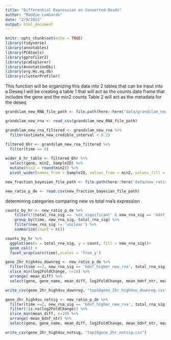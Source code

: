 ```yaml
---
title: "Differential Expression on Converted Reads"
author: "Maddie Lombardo"
date: "2/9/2022"
output: html_document
---
```


```r
knitr::opts_chunk$set(echo = TRUE)
library(tidyverse)
library(annotables)
library(PCAtools)
library(gprofiler2)
library(pcaExplorer)
library(AnnotationDbi)
library(org.Hs.eg.db)
library(clusterProfiler)
```

This function will be organizing this data into 2 tables that can be input into a Deseq
I will be creating a table 1 that will act as the counts data frame that includes the gene and the min2 counts
Table 2 will act as the metadata for the deseq

```r
grandslam_new_RNA_file_path <- file.path(here::here('data/grandslam_new_rna.csv'))

grandslam_new_rna <- read_csv(grandslam_new_RNA_file_path)
```

```r
grandslam_new_rna_filtered <- grandslam_new_rna %>% 
  filter(estimate_new_credible_interval < 0.2)
```

```r
filtered_6hr <- grandslam_new_rna_filtered %>% 
  filter(time == 6)
  
wider_6_hr_table <- filtered_6hr %>% 
  select(gene, min2, SampleID) %>% 
  mutate(min2 = round(min2)) %>% 
  pivot_wider(names_from = SampleID, values_from = min2, values_fill = 0)
```

```r
new_fraction_bayesian_file_path <- file.path(here::here('data/new_ratio_bayesian_p_de.csv'))

new_ratio_p_de <- read.csv(new_fraction_bayesian_file_path)
```

determining categories comparing new vs total rna's expression

```r
counts_by_hr <- new_ratio_p_de %>% 
    filter(!(total_rna_sig == 'not_significant' & new_rna_sig == 'bdnf_equals_control')) %>% 
    group_by(time, new_rna_sig, total_rna_sig) %>% 
    filter(new_rna_sig != 'unclear') %>% 
    summarize(count = n())

counts_by_hr %>% 
  ggplot(aes(x = total_rna_sig, y = count, fill = new_rna_sig))+
  geom_col() +
  facet_wrap(vars(time),scales = 'free_y')
```

```r
gene_2hr_high4su_downreg <- new_ratio_p_de %>% 
  filter(time ==2, new_rna_sig == 'bdnf_higher_new_rna', total_rna_sig == 'downregulated') %>% 
  slice_min(log2FoldChange, n=10) %>% 
  arrange(-mean_diff) %>% 
  select(gene, gene_name, mean_diff, log2FoldChange, mean_bdnf_ntr, mean_control_ntr)

write_csv(gene_2hr_high4su_downreg, "top10gene_2hr_high4su_downreg.csv")

gene_2hr_high4su_notsig <- new_ratio_p_de %>% 
  filter(time ==2, new_rna_sig == 'bdnf_higher_new_rna', total_rna_sig == 'not_significant') %>%
  filter(!is.na(log2FoldChange)) %>% 
  slice_min(mean_diff, n=10) %>% 
  arrange(-mean_bdnf_ntr) %>% 
  select(gene, gene_name, mean_diff, log2FoldChange, mean_bdnf_ntr, mean_control_ntr)

write_csv(gene_2hr_high4su_notsig, "top10gene_2hr_notsig.csv")
```

